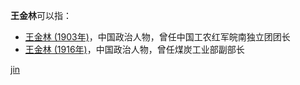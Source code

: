 '''王金林'''可以指：
* [[王金林_(1903年)|王金林 (1903年)]]，中国政治人物，曾任中国工农红军皖南独立团团长
* [[王金林_(1916年)|王金林 (1916年)]]，中国政治人物，曾任煤炭工业部副部长

{{disambig}}

[[Category:三字王姓人名消歧义|jin]]